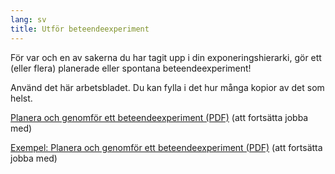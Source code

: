 ```yaml
---
lang: sv
title: Utför beteendeexperiment
---
```


För var och en av sakerna du har tagit upp i din exponeringshierarki,
gör ett (eller flera) planerade eller spontana beteendeexperiment!

Använd det här arbetsbladet. Du kan fylla i det hur många kopior av det som
helst.

[Planera och genomför ett beteendeexperiment (PDF)](forms/100respekt-beteendeexperiment.pdf) (att fortsätta jobba med)

[Exempel: Planera och genomför ett beteendeexperiment (PDF)](forms/100respekt-exempel-beteendeexperiment.pdf) (att fortsätta jobba med)
